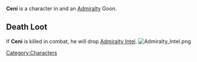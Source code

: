 

{{Infobox
| name     = Ceni
| image    = Ceni portrait.png
| race     = Human
| location = Havaria - Murder Bay
| source   = 
| reward   = 
| related  = Admiralty - Goon
| ID       =
}}{{quote|Ceni's squint suggests that he might be a slow reader. Best not to ask him about it, though.|Ceni's Compendium Description}}'''Ceni''' is a character in {{Gamename}} and an [[Admiralty]] Goon.

== Death Loot ==
If '''Ceni''' is killed in combat, he will drop [[Admiralty Intel]].
[[File:Admiralty Intel.png|none|thumb]]
<br />
[[Category:Characters]]